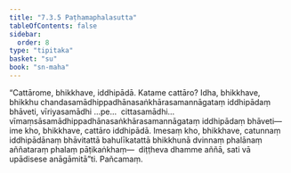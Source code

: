 ```yaml
---
title: "7.3.5 Paṭhamaphalasutta"
tableOfContents: false
sidebar:
  order: 8
type: "tipitaka"
basket: "su"
book: "sn-maha"
---
```



<DynamicBreadcrumb />

<Division number="837" book="sn-maha" bookNo="14" page="248">

<Paragraph number="1483" book="sn-maha">
“Cattārome, bhikkhave, iddhipādā. Katame cattāro? Idha, bhikkhave, bhikkhu chandasamādhippadhānasaṅkhārasamannāgataṃ iddhipādaṃ bhāveti, vīriyasamādhi …pe…  cittasamādhi…  vīmaṃsāsamādhippadhānasaṅkhārasamannāgataṃ iddhipādaṃ bhāveti—  ime kho, bhikkhave, cattāro iddhipādā. Imesaṃ kho, bhikkhave, catunnaṃ iddhipādānaṃ bhāvitattā bahulīkatattā bhikkhunā dvinnaṃ phalānaṃ aññataraṃ phalaṃ pāṭikaṅkhaṃ—  diṭṭheva dhamme aññā, sati vā upādisese anāgāmitā”ti.

</Paragraph>
</Division>

<Paragraph number="1484" type="center" book="sn-maha">
Pañcamaṃ.
</Paragraph>